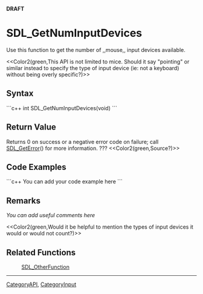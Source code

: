 <!-- pragma section-numbers off -->
<!-- pragma camelcase off -->
'''DRAFT'''

= SDL_GetNumInputDevices =
Use this function to get the number of ,,mouse,, input devices available.

<<Color2(green,This API is not limited to mice. Should it say "pointing" or similar instead to specify the type of input device (ie: not a keyboard) without being overly specific?)>>


== Syntax ==
```c++
int SDL_GetNumInputDevices(void)
```

== Return Value ==
Returns 0 on success or a negative error code on failure; call [[SDL_GetError]]() for more information.  ???
<<Color2(green,Source?)>>

== Code Examples ==
```c++
You can add your code example here
```

== Remarks ==
''You can add useful comments here''

<<Color2(green,Would it be helpful to mention the types of input devices it would or would not count?)>>

== Related Functions ==
:[[SDL_OtherFunction]]

----
[[CategoryAPI]], [[CategoryInput]]
